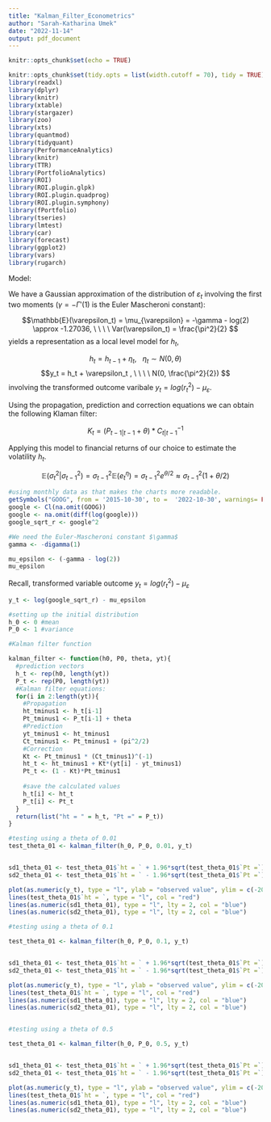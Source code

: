```yaml
---
title: "Kalman_Filter_Econometrics"
author: "Sarah-Katharina Umek"
date: "2022-11-14"
output: pdf_document
---
```


```r
knitr::opts_chunk$set(echo = TRUE)

knitr::opts_chunk$set(tidy.opts = list(width.cutoff = 70), tidy = TRUE)
library(readxl)
library(dplyr)
library(knitr)
library(xtable)
library(stargazer)
library(zoo)
library(xts)
library(quantmod)
library(tidyquant)
library(PerformanceAnalytics)
library(knitr)
library(TTR)
library(PortfolioAnalytics)
library(ROI)
library(ROI.plugin.glpk)
library(ROI.plugin.quadprog)
library(ROI.plugin.symphony)
library(fPortfolio)
library(tseries)
library(lmtest)
library(car)
library(forecast)
library(ggplot2)
library(vars)
library(rugarch)
```

Model: 

We have a Gaussian approximation of the distribution of $\varepsilon_t$ involving the first two moments ($\gamma = - \Gamma ' (1)$ is the Euler Mascheroni constant):

$$\mathbb{E}(\varepsilon_t) = \mu_{\varepsilon} = -\gamma - log(2) \approx -1.27036, \ \ \ \ Var(\varepsilon_t) = \frac{\pi^2}{2} $$
yields a representation as a local level model for $h_t$,

$$h_t = h_{t-1} + \eta_t, \ \ \ \eta_t \sim N(0,\theta) $$
$$y_t = h_t + \varepsilon_t , \ \ \ \ N(0, \frac{\pi^2}{2}) $$
involving the transformed outcome varibale $y_t = log(r^2_t) - \mu_{\varepsilon}$.

Using the propagation, prediction and correction equations we can obtain the following Klaman filter:

$$K_t = (P_{t-1|t-1} + \theta) * C^{-1}_{t|t-1} $$

Applying this model to financial returns of our choice to estimate the volatility $h_t$.

$$\mathbb{E}(\sigma_t^2|\sigma_{t-1}^2) = \sigma_{t-1}^2 \mathbb{E}(e_t^{\eta})= \sigma_{t-1}^2 e^{\theta/2} \approx \sigma_{t-1}^2(1+\theta/2)$$

```r
#using monthly data as that makes the charts more readable.
getSymbols("GOOG", from = '2015-10-30', to =  '2022-10-30', warnings= FALSE, auto.assign= TRUE, periodicity = "monthly")
google <- Cl(na.omit(GOOG))
google <- na.omit(diff(log(google)))
google_sqrt_r <- google^2
```



```r
#We need the Euler-Mascheroni constant $\gamma$
gamma <- -digamma(1)

mu_epsilon <- (-gamma - log(2))
mu_epsilon
```

Recall, transformed variable outcome $y_t = log(r_t^2) - \mu_{\varepsilon}$

```r
y_t <- log(google_sqrt_r) - mu_epsilon

#setting up the initial distribution
h_0 <- 0 #mean
P_0 <- 1 #variance

#Kalman filter function

kalman_filter <- function(h0, P0, theta, yt){
  #prediction vectors
  h_t <- rep(h0, length(yt))
  P_t <- rep(P0, length(yt))
  #Kalman filter equations:
  for(i in 2:length(yt)){
    #Propagation
    ht_tminus1 <- h_t[i-1]
    Pt_tminus1 <- P_t[i-1] + theta
    #Prediction
    yt_tminus1 <- ht_tminus1
    Ct_tminus1 <- Pt_tminus1 + (pi^2/2)
    #Correction
    Kt <- Pt_tminus1 * (Ct_tminus1)^(-1)
    ht_t <- ht_tminus1 + Kt*(yt[i] - yt_tminus1)
    Pt_t <- (1 - Kt)*Pt_tminus1
    
    #save the calculated values
    h_t[i] <- ht_t
    P_t[i] <- Pt_t
  }
  return(list("ht = " = h_t, "Pt =" = P_t))
}
```

```r

#testing using a theta of 0.01
test_theta_01 <- kalman_filter(h_0, P_0, 0.01, y_t)


sd1_theta_01 <- test_theta_01$`ht = ` + 1.96*sqrt(test_theta_01$`Pt =`)
sd2_theta_01 <- test_theta_01$`ht = ` - 1.96*sqrt(test_theta_01$`Pt =`)

plot(as.numeric(y_t), type = "l", ylab = "observed value", ylim = c(-20,5))
lines(test_theta_01$`ht = `, type = "l", col = "red")
lines(as.numeric(sd1_theta_01), type = "l", lty = 2, col = "blue")
lines(as.numeric(sd2_theta_01), type = "l", lty = 2, col = "blue")

#testing using a theta of 0.1

test_theta_01 <- kalman_filter(h_0, P_0, 0.1, y_t)


sd1_theta_01 <- test_theta_01$`ht = ` + 1.96*sqrt(test_theta_01$`Pt =`)
sd2_theta_01 <- test_theta_01$`ht = ` - 1.96*sqrt(test_theta_01$`Pt =`)

plot(as.numeric(y_t), type = "l", ylab = "observed value", ylim = c(-20,5))
lines(test_theta_01$`ht = `, type = "l", col = "red")
lines(as.numeric(sd1_theta_01), type = "l", lty = 2, col = "blue")
lines(as.numeric(sd2_theta_01), type = "l", lty = 2, col = "blue")


#testing using a theta of 0.5

test_theta_01 <- kalman_filter(h_0, P_0, 0.5, y_t)


sd1_theta_01 <- test_theta_01$`ht = ` + 1.96*sqrt(test_theta_01$`Pt =`)
sd2_theta_01 <- test_theta_01$`ht = ` - 1.96*sqrt(test_theta_01$`Pt =`)

plot(as.numeric(y_t), type = "l", ylab = "observed value", ylim = c(-20,5))
lines(test_theta_01$`ht = `, type = "l", col = "red")
lines(as.numeric(sd1_theta_01), type = "l", lty = 2, col = "blue")
lines(as.numeric(sd2_theta_01), type = "l", lty = 2, col = "blue")

```